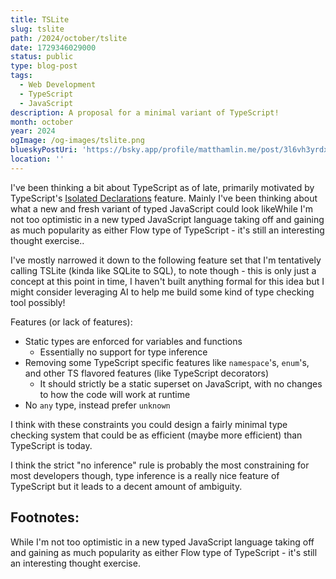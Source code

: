 ```yaml
---
title: TSLite
slug: tslite
path: /2024/october/tslite
date: 1729346029000
status: public
type: blog-post
tags:
  - Web Development
  - TypeScript
  - JavaScript
description: A proposal for a minimal variant of TypeScript!
month: october
year: 2024
ogImage: /og-images/tslite.png
blueskyPostUri: 'https://bsky.app/profile/matthamlin.me/post/3l6vh3yrdxk2j'
location: ''
---
```



I've been thinking a bit about TypeScript as of late, primarily motivated by TypeScript's [Isolated Declarations](https://devblogs.microsoft.com/typescript/announcing-typescript-5-5-beta/#isolated-declarations) feature. Mainly I've been thinking about what a new and fresh variant of typed JavaScript could look like<FootnoteRef id="1">While I'm not too optimistic in a new typed JavaScript language taking off and gaining as much popularity as either Flow type of TypeScript - it's still an interesting thought exercise.</FootnoteRef>.

I've mostly narrowed it down to the following feature set that I'm tentatively calling TSLite (kinda like SQLite to SQL), to note though - this is only just a concept at this point in time, I haven't built anything formal for this idea but I might consider leveraging AI to help me build some kind of type checking tool possibly!

Features (or lack of features):
- Static types are enforced for variables and functions
  - Essentially no support for type inference
- Removing some TypeScript specific features like `namespace`'s, `enum`'s, and other TS flavored features (like TypeScript decorators)
  - It should strictly be a static superset on JavaScript, with no changes to how the code will work at runtime
- No `any` type, instead prefer `unknown`

I think with these constraints you could design a fairly minimal type checking system that could be as efficient (maybe more efficient) than TypeScript is today.

I think the strict "no inference" rule is probably the most constraining for most developers though, type inference is a really nice feature of TypeScript but it leads to a decent amount of ambiguity.

## Footnotes:

<Footnote id="1">While I'm not too optimistic in a new typed JavaScript language taking off and gaining as much popularity as either Flow type of TypeScript - it's still an interesting thought exercise.</Footnote>
